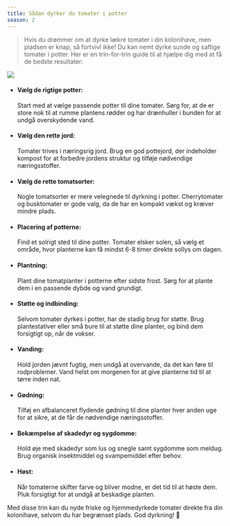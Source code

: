 ```yaml
---
title: Sådan dyrker du tomater i potter
season: 2
---
```


> Hvis du drømmer om at dyrke lækre tomater i din kolonihave, men pladsen er knap, så fortvivl ikke! Du kan nemt dyrke sunde og saftige tomater i potter. Her er en trin-for-trin guide til at hjælpe dig med at få de bedste resultater:

<img src="/images/illustrations/illustration-tomatopot.svg" className="illustration illustration-s" />

- #### Vælg de rigtige potter:

  Start med at vælge passende potter til dine tomater. Sørg for, at de er store nok til at rumme plantens rødder og har drænhuller i bunden for at undgå overskydende vand.

- #### Vælg den rette jord:

  Tomater trives i næringsrig jord. Brug en god pottejord, der indeholder kompost for at forbedre jordens struktur og tilføje nødvendige næringsstoffer.

- #### Vælg de rette tomatsorter:

  Nogle tomatsorter er mere velegnede til dyrkning i potter. Cherrytomater og busktomater er gode valg, da de har en kompakt vækst og kræver mindre plads.

- #### Placering af potterne:

  Find et solrigt sted til dine potter. Tomater elsker solen, så vælg et område, hvor planterne kan få mindst 6-8 timer direkte sollys om dagen.

- #### Plantning:

  Plant dine tomatplanter i potterne efter sidste frost. Sørg for at plante dem i en passende dybde og vand grundigt.

- #### Støtte og indbinding:

  Selvom tomater dyrkes i potter, har de stadig brug for støtte. Brug plantestativer eller små bure til at støtte dine planter, og bind dem forsigtigt op, når de vokser.

- #### Vanding:

  Hold jorden jævnt fugtig, men undgå at overvande, da det kan føre til rodproblemer. Vand helst om morgenen for at give planterne tid til at tørre inden nat.

- #### Gødning:

  Tilføj en afbalanceret flydende gødning til dine planter hver anden uge for at sikre, at de får de nødvendige næringsstoffer.

- #### Bekæmpelse af skadedyr og sygdomme:

  Hold øje med skadedyr som lus og snegle samt sygdomme som meldug. Brug organisk insektmiddel og svampemiddel efter behov.

- #### Høst:
  Når tomaterne skifter farve og bliver modne, er det tid til at høste dem. Pluk forsigtigt for at undgå at beskadige planten.

Med disse trin kan du nyde friske og hjemmedyrkede tomater direkte fra din kolonihave, selvom du har begrænset plads. God dyrkning! 🍅
